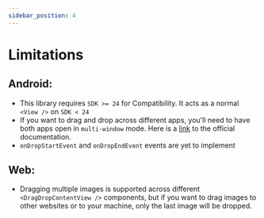 ```yaml
---
sidebar_position: 4
---
```


# Limitations

## Android:

- This library requires `SDK >= 24` for Compatibility. It acts as a normal `<View />` on `SDK < 24`
- If you want to drag and drop across different apps, you'll need to have both apps open in `multi-window` mode. Here is a [link](https://developer.android.com/develop/ui/views/touch-and-input/drag-drop) to the official documentation.
- `onDropStartEvent` and `onDropEndEvent` events are yet to implement

## Web:

- Dragging multiple images is supported across different `<DragDropContentView />` components, but if you want to drag images to other websites or to your machine, only the last image will be dropped.
